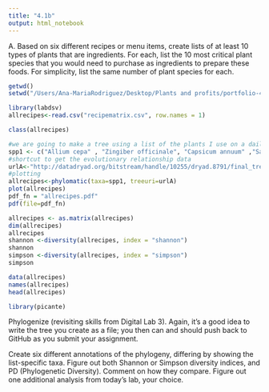 ```yaml
---
title: "4.1b"
output: html_notebook
---
```

A. Based on six different recipes or menu items, create lists of at least 10 types of plants that are ingredients. For each, list the 10 most critical plant species that you would need to purchase as ingredients to prepare these foods. For simplicity, list the same number of plant species for each.
```r
getwd()
setwd("/Users/Ana-MariaRodriguez/Desktop/Plants and profits/portfolio-4-am1217")

library(labdsv)
allrecipes<-read.csv("recipematrix.csv", row.names = 1)

```

```r
class(allrecipes)
```

```r
#we are going to make a tree using a list of the plants I use on a daily basis
spp1 <- c("Allium cepa" , "Zingiber officinale", "Capsicum annuum" ,"Saccharum officinarum", "Glycine max", "Olea europaea", "Persea americana", "Zea mays", "Oryza sativa", "Capparis spinosa", "Solanum lycopersicum", "Spinacia oleracea", "Ocimum basilicum", "Coriandrum sativum")
#shortcut to get the evolutionary relationship data
urlA<-"http://datadryad.org/bitstream/handle/10255/dryad.8791/final_tree.tre?sequence=1"
#plotting 
allrecipes<-phylomatic(taxa=spp1, treeuri=urlA)
plot(allrecipes)
pdf_fn = "allrecipes.pdf"
pdf(file=pdf_fn)

```
```r
allrecipes <- as.matrix(allrecipes)
dim(allrecipes)
allrecipes 
shannon <-diversity(allrecipes, index = "shannon")
shannon
simpson <-diversity(allrecipes, index = "simpson")
simpson
```
```r
data(allrecipes)
names(allrecipes)
head(allrecipes)
```

```r
library(picante)

```

Phylogenize (revisiting skills from Digital Lab 3). Again, it's a good idea to write the tree you create as a file; you then can and should push back to GitHub as you submit your assignment. 

Create six different annotations of the phylogeny, differing by showing the list-specific taxa. 
Figure out both Shannon or Simpson diversity indices, and PD (Phylogenetic Diversity). Comment on how they compare. Figure out one additional analysis from today's lab, your choice. 




